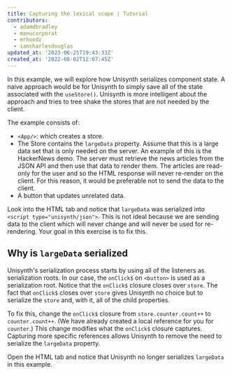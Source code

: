 ```yaml
---
title: Capturing the lexical scope | Tutorial
contributors:
  - adamdbradley
  - manucorporat
  - mrhoodz
  - iancharlesdouglas
updated_at: '2023-06-25T19:43:33Z'
created_at: '2022-08-02T12:07:45Z'
---
```


In this example, we will explore how Unisynth serializes component state. A naive approach would be for Unisynth to simply save all of the state associated with the `useStore()`. Unisynth is more intelligent about the approach and tries to tree shake the stores that are not needed by the client.

The example consists of:

- `<App/>`: which creates a store.
- The Store contains the `largeData` property. Assume that this is a large data set that is only needed on the server. An example of this is the HackerNews demo. The server must retrieve the news articles from the JSON API and then use that data to render them. The articles are read-only for the user and so the HTML response will never re-render on the client. For this reason, it would be preferable not to send the data to the client.
- A button that updates unrelated data.

Look into the HTML tab and notice that `largeData` was serialized into `<script type="unisynth/json">`. This is not ideal because we are sending data to the client which will never change and will never be used for re-rendering. Your goal in this exercise is to fix this.

## Why is `largeData` serialized

Unisynth's serialization process starts by using all of the listeners as serialization roots. In our case, the `onClick$` on `<button>` is used as a serialization root. Notice that the `onClick$` closure closes over `store`. The fact that `onClick$` closes over `store` gives Unisynth no choice but to serialize the `store` and, with it, all of the child properties.

To fix this, change the `onClick$` closure from `store.counter.count++` to `counter.count++`. (We have already created a local reference for you for `counter`.) This change modifies what the `onClick$` closure captures. Capturing more specific references allows Unisynth to remove the need to serialize the `largeData` property.

Open the HTML tab and notice that Unisynth no longer serializes `largeData` in this example.
